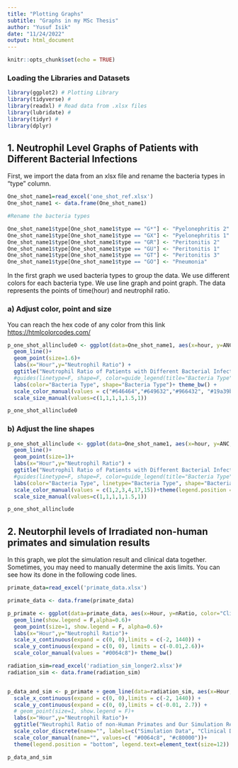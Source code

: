 ```yaml
---
title: "Plotting Graphs"
subtitle: "Graphs in my MSc Thesis"
author: "Yusuf Isik"
date: "11/24/2022"
output: html_document
---
```


```r
knitr::opts_chunk$set(echo = TRUE)
```

### Loading the Libraries and Datasets

```r

library(ggplot2) # Plotting Library
library(tidyverse) # 
library(readxl) # Read data from .xlsx files
library(lubridate) # 
library(tidyr) #
library(dplyr)

```



## 1. Neutrophil Level Graphs of Patients with Different Bacterial Infections 

First, we import the data from an xlsx file and rename the bacteria types in "type" column.  

```r
One_shot_name1=read_excel('one_shot_ref.xlsx')
One_shot_name1 <- data.frame(One_shot_name1)

#Rename the bacteria types

One_shot_name1$type[One_shot_name1$type == "G*"] <- "Pyelonephritis 2"
One_shot_name1$type[One_shot_name1$type == "GX"] <- "Pyelonephritis 1"
One_shot_name1$type[One_shot_name1$type == "GR"] <- "Peritonitis 2"
One_shot_name1$type[One_shot_name1$type == "GU"] <- "Peritonitis 1"
One_shot_name1$type[One_shot_name1$type == "GT"] <- "Peritonitis 3"
One_shot_name1$type[One_shot_name1$type == "GO"] <- "Pneumonia"

```

In the first graph we used bacteria types to group the data. We use different colors for each bacteria type. We use line graph and point graph. The data represents the points of time(hour) and neutrophil ratio. 

### a) Adjust color, point and size

You can reach the hex code of any color from this link  <https://htmlcolorcodes.com/>

```r
p_one_shot_allinclude0 <- ggplot(data=One_shot_name1, aes(x=hour, y=ANC, color=type,shape=type))+
  geom_line()+
  geom_point(size=1.6)+
  labs(x="Hour",y="Neutrophil Ratio") +
  ggtitle("Neutrophil Ratio of Patients with Different Bacterial Infections")+
  #guides(linetype=F, shape=F, color=guide_legend(title="Bacteria Type")) 
  labs(color="Bacteria Type", shape="Bacteria Type")+ theme_bw() + 
  scale_color_manual(values = c("#646464","#649632","#966432", "#19a39b","#042fcf","#dc5000"))+theme(legend.position = "bottom")+
  scale_size_manual(values=c(1,1,1,1,1.5,1))

p_one_shot_allinclude0

```


### b) Adjust the line shapes 

```r
p_one_shot_allinclude <- ggplot(data=One_shot_name1, aes(x=hour, y=ANC, color=type,linetype=type,shape=type))+
  geom_line()+
  geom_point(size=1)+
  labs(x="Hour",y="Neutrophil Ratio") +
  ggtitle("Neutrophil Ratio of Patients with Different Bacterial Infections")+
  #guides(linetype=F, shape=F, color=guide_legend(title="Bacteria Type")) 
  labs(color="Bacteria Type", linetype="Bacteria Type", shape="Bacteria Type")+ theme_bw() + 
  scale_color_manual(values = c(1,2,3,4,17,15))+theme(legend.position = "bottom")+
  scale_size_manual(values=c(1,1,1,1,1.5,1))

p_one_shot_allinclude

```




## 2. Neutorphil levels of Irradiated non-human primates and simulation results

In this graph, we plot the simulation result and clinical data together. Sometimes, you may need to manually determine the axis limits. You can see how its done in the following code lines.  

```r
primate_data=read_excel('primate_data.xlsx')

primate_data <- data.frame(primate_data)

p_primate <- ggplot(data=primate_data, aes(x=Hour, y=nRatio, color="Clinical Data"))+
  geom_line(show.legend = F,alpha=0.6)+
  geom_point(size=1, show.legend = F, alpha=0.6)+
  labs(x="Hour",y="Neutrophil Ratio")+
  scale_x_continuous(expand = c(0, 0),limits = c(-2, 1440)) + 
  scale_y_continuous(expand = c(0, 0), limits = c(-0.01,2.6))+
  scale_color_manual(values = "#0064c8")+ theme_bw()

radiation_sim=read_excel('radiation_sim_longer2.xlsx')#
radiation_sim <- data.frame(radiation_sim)


p_data_and_sim <- p_primate + geom_line(data=radiation_sim, aes(x=Hour, y=nRatio, color="Simulation Result"), show.legend = T)+
  scale_x_continuous(expand = c(0, 0),limits = c(-2, 1440)) + 
  scale_y_continuous(expand = c(0, 0),limits = c(-0.01, 2.7)) +
  # geom_point(size=1, show.legend = F)+
  labs(x="Hour",y="Neutrophil Ratio")+
  ggtitle("Neutrophil Ratio of non-Human Primates and Our Simulation Results ")+
  scale_color_discrete(name="", labels=c("Simulation Data", "Clinical Data")) + theme_bw()+ 
  scale_color_manual(name="", values=c( "#0064c8", "#c80000"))+
  theme(legend.position = "bottom", legend.text=element_text(size=12)) # adjust text size in legend

p_data_and_sim

```


<!-- ## R Markdown -->

<!-- This is an R Markdown document. Markdown is a simple formatting syntax for authoring HTML, PDF, and MS Word documents. For more details on using R Markdown see <http://rmarkdown.rstudio.com>. -->

<!-- When you click the **Knit** button a document will be generated that includes both content as well as the output of any embedded R code chunks within the document. You can embed an R code chunk like this: -->

<!-- ```{r cars} -->
<!-- summary(cars) -->
<!-- ``` -->

<!-- ## Including Plots -->

<!-- You can also embed plots, for example: -->

<!-- ```{r pressure, echo=FALSE} -->
<!-- plot(pressure) -->
<!-- ``` -->

<!-- Note that the `echo = FALSE` parameter was added to the code chunk to prevent printing of the R code that generated the plot. -->
